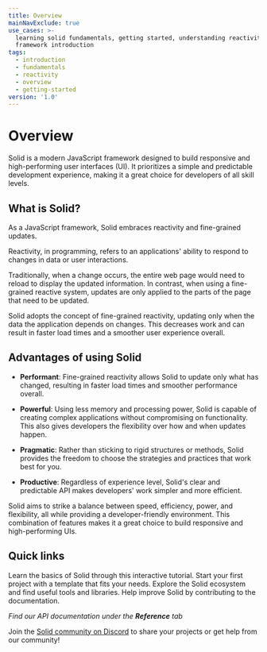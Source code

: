 ```yaml
---
title: Overview
mainNavExclude: true
use_cases: >-
  learning solid fundamentals, getting started, understanding reactivity,
  framework introduction
tags:
  - introduction
  - fundamentals
  - reactivity
  - overview
  - getting-started
version: '1.0'
---
```


# Overview

Solid is a modern JavaScript framework designed to build responsive and high-performing user interfaces (UI).
It prioritizes a simple and predictable development experience, making it a great choice for developers of all skill levels.

## What is Solid?

As a JavaScript framework, Solid embraces reactivity and fine-grained updates.

Reactivity, in programming, refers to an applications' ability to respond to changes in data or user interactions.

Traditionally, when a change occurs, the entire web page would need to reload to display the updated information.
In contrast, when using a fine-grained reactive system, updates are only applied to the parts of the page that need to be updated.

Solid adopts the concept of fine-grained reactivity, updating only when the data the application depends on changes.
This decreases work and can result in faster load times and a smoother user experience overall.

## Advantages of using Solid

- **Performant**: Fine-grained reactivity allows Solid to update only what has changed, resulting in faster load times and smoother performance overall.

- **Powerful**: Using less memory and processing power, Solid is capable of creating complex applications without compromising on functionality.
  This also gives developers the flexibility over how and when updates happen.

- **Pragmatic**: Rather than sticking to rigid structures or methods, Solid provides the freedom to choose the strategies and practices that work best for you.

- **Productive**: Regardless of experience level, Solid's clear and predictable API makes developers' work simpler and more efficient.

Solid aims to strike a balance between speed, efficiency, power, and flexibility, all while providing a developer-friendly environment.
This combination of features makes it a great choice to build responsive and high-performing UIs.

## Quick links

<div class="flex flex-col md:grid md:grid-cols-2 md:grid-rows-2  gap-3">
	<QuickLinks
		title="Tutorial"
		href="https://www.solidjs.com/tutorial/introduction_basics"
		icon="learn"
	>
		Learn the basics of Solid through this interactive tutorial.
	</QuickLinks>
	<QuickLinks
		title="Templates"
		href="https://github.com/solidjs/templates"
		icon="template"
	>
		Start your first project with a template that fits your needs.
	</QuickLinks>
	<QuickLinks
		title="Ecosystem"
		href="https://www.solidjs.com/ecosystem"
		icon="community"
	>
		Explore the Solid ecosystem and find useful tools and libraries.
	</QuickLinks>
	<QuickLinks
		title="Contribute"
		href="https://github.com/solidjs/solid-docs-next"
		icon="learn"
	>
		Help improve Solid by contributing to the documentation.
	</QuickLinks>
</div>

_Find our API documentation under the **Reference** tab_

Join the [Solid community on Discord](https://discord.com/invite/solidjs) to share your projects or get help from our community!

<EditPageLink />
<PageIssueLink />
